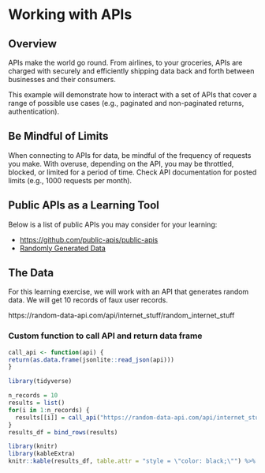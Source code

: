# Working with APIs

## Overview

APIs make the world go round. From airlines, to your groceries, APIs are charged with securely and efficiently shipping data back and forth between businesses and their consumers.

This example will demonstrate how to interact with a set of APIs that cover a range of possible use cases (e.g., paginated and non-paginated returns, authentication).

:::attention
## Be Mindful of Limits
When connecting to APIs for data, be mindful of the frequency of requests you make. With overuse, depending on the API, you may be throttled, blocked, or limited for a period of time. Check API documentation for posted limits (e.g., 1000 requests per month).
:::

## Public APIs as a Learning Tool
Below is a list of public APIs you may consider for your learning:

  - [https://github.com/public-apis/public-apis](https://github.com/public-apis/public-apis)
  - [Randomly Generated Data](https://random-data-api.com/documentation)

## The Data

For this learning exercise, we will work with an API that generates random data. We will get 10 records of faux user records.

https://random-data-api.com/api/internet_stuff/random_internet_stuff

### Custom function to call API and return data frame
```r
call_api <- function(api) {
return(as.data.frame(jsonlite::read_json(api)))
}
```

```r
library(tidyverse)

n_records = 10
results = list()
for(i in 1:n_records) {
  results[[i]] = call_api("https://random-data-api.com/api/internet_stuff/random_internet_stuff")
}
results_df = bind_rows(results)
```

```r
library(knitr)
library(kableExtra)
knitr::kable(results_df, table.attr = "style = \"color: black;\"") %>% kableExtra::kable_minimal(.)
```
